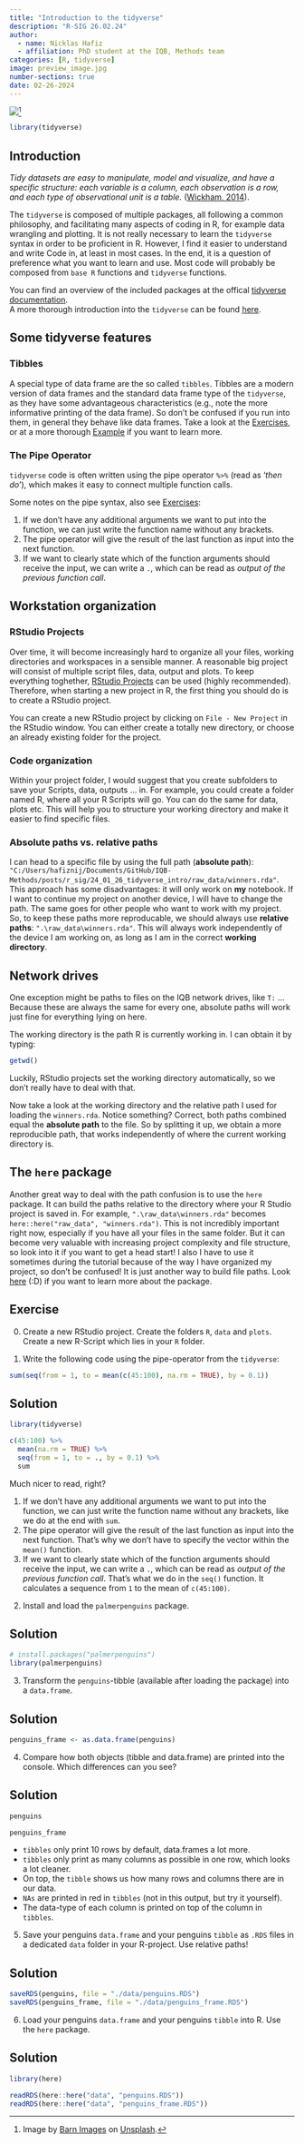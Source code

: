 ```yaml
---
title: "Introduction to the tidyverse"
description: "R-SIG 26.02.24"
author: 
  - name: Nicklas Hafiz
  - affiliation: PhD student at the IQB, Methods team
categories: [R, tidyverse]
image: preview_image.jpg
number-sections: true
date: 02-26-2024
---
```


![](preview_image.jpg)[^1]

[^1]: Image by [Barn Images](https://unsplash.com/de/@barnimages?utm_content=creditCopyText&utm_medium=referral&utm_source=unsplash) on [Unsplash](https://unsplash.com/de/fotos/verschiedene-handwerkzeuge-im-werkzeugregal-t5YUoHW6zRo?utm_content=creditCopyText&utm_medium=referral&utm_source=unsplash).

```r
library(tidyverse)
```

## Introduction

*Tidy datasets are easy to manipulate, model and visualize, and have a specific structure: each variable is a column, each observation is a row, and each type of observational unit is a table.* ([Wickham, 2014](https://www.jstatsoft.org/article/view/v059i10)).

The `tidyverse` is composed of multiple packages, all following a common philosophy, and facilitating many aspects of coding in R, for example data wrangling and plotting. It is not really necessary to learn the `tidyverse` syntax in order to be proficient in R. However, I find it easier to understand and write Code in, at least in most cases. In the end, it is a question of preference what you want to learn and use. Most code will probably be composed from `base R` functions and `tidyverse` functions.

You can find an overview of the included packages at the offical [tidyverse documentation](https://www.tidyverse.org/packages/).\
A more thorough introduction into the `tidyverse` can be found [here](https://jhudatascience.org/tidyversecourse/index.html).

## Some tidyverse features

### Tibbles

A special type of data frame are the so called `tibbles`. Tibbles are a modern version of data frames and the standard data frame type of the `tidyverse`, as they have some advantageous characteristics (e.g., note the more informative printing of the data frame). So don't be confused if you run into them, in general they behave like data frames. Take a look at the [Exercises](http://localhost:3795/posts/r_sig/24_01_26_tidyverse_intro/#exercise), or at a more thorough [Example](https://cran.r-project.org/web/packages/tibble/vignettes/tibble.html) if you want to learn more.

### The Pipe Operator

`tidyverse` code is often written using the pipe operator `%>%` (read as '*then do*'), which makes it easy to connect multiple function calls.

Some notes on the pipe syntax, also see [Exercises](http://localhost:3795/posts/r_sig/24_01_26_tidyverse_intro/#exercise):

1.  If we don't have any additional arguments we want to put into the function, we can just write the function name without any brackets.
2.  The pipe operator will give the result of the last function as input into the next function.
3.  If we want to clearly state which of the function arguments should receive the input, we can write a `.`, which can be read as *output of the previous function call*.

## Workstation organization

### RStudio Projects

Over time, it will become increasingly hard to organize all your files, working directories and workspaces in a sensible manner. A reasonable big project will consist of multiple script files, data, output and plots. To keep everything toghether, [RStudio Projects](https://support.posit.co/hc/en-us/articles/200526207-Using-RStudio-Projects) can be used (highly recommended). Therefore, when starting a new project in R, the first thing you should do is to create a RStudio project.

You can create a new RStudio project by clicking on `File - New Project` in the RStudio window. You can either create a totally new directory, or choose an already existing folder for the project.

### Code organization

Within your project folder, I would suggest that you create subfolders to save your Scripts, data, outputs ... in. For example, you could create a folder named R, where all your R Scripts will go. You can do the same for data, plots etc. This will help you to structure your working directory and make it easier to find specific files.

### Absolute paths vs. relative paths

I can head to a specific file by using the full path (**absolute path**): `"C:/Users/hafiznij/Documents/GitHub/IQB-Methods/posts/r_sig/24_01_26_tidyverse_intro/raw_data/winners.rda"`. This approach has some disadvantages: it will only work on **my** notebook. If I want to continue my project on another device, I will have to change the path. The same goes for other people who want to work with my project. So, to keep these paths more reproducable, we should always use **relative paths**: `".\raw_data\winners.rda"`. This will always work independently of the device I am working on, as long as I am in the correct **working directory**.

::: callout-tip
## Network drives

One exception might be paths to files on the IQB network drives, like `T:` ... Because these are always the same for every one, absolute paths will work just fine for everything lying on here.
:::

The working directory is the path R is currently working in. I can obtain it by typing:

```r
getwd()
```

Luckily, RStudio projects set the working directory automatically, so we don't really have to deal with that.

Now take a look at the working directory and the relative path I used for loading the `winners.rda`. Notice something? Correct, both paths combined equal the **absolute path** to the file. So by splitting it up, we obtain a more reproducible path, that works independently of where the current working directory is.

::: callout-tip
## The `here` package

Another great way to deal with the path confusion is to use the `here` package. It can build the paths relative to the directory where your R Studio project is saved in. For example, `".\raw_data\winners.rda"` becomes `here::here("raw_data", "winners.rda")`. This is not incredibly important right now, especially if you have all your files in the same folder. But it can become very valuable with increasing project complexity and file structure, so look into it if you want to get a head start! I also I have to use it sometimes during the tutorial because of the way I have organized my project, so don't be confused! It is just another way to build file paths. Look [here](https://here.r-lib.org/) (:D) if you want to learn more about the package.
:::

## Exercise

0.  Create a new RStudio project. Create the folders `R`, `data` and `plots`. Create a new R-Script which lies in your `R` folder.

1.  Write the following code using the pipe-operator from the `tidyverse`:

```r
sum(seq(from = 1, to = mean(c(45:100), na.rm = TRUE), by = 0.1))
```

::: {.callout-caution collapse="true"}
## Solution

```r
library(tidyverse)

c(45:100) %>%
  mean(na.rm = TRUE) %>%
  seq(from = 1, to = ., by = 0.1) %>%
  sum
```

Much nicer to read, right?

1.  If we don't have any additional arguments we want to put into the function, we can just write the function name without any brackets, like we do at the end with `sum`.
2.  The pipe operator will give the result of the last function as input into the next function. That's why we don't have to specify the vector within the `mean()` function.
3.  If we want to clearly state which of the function arguments should receive the input, we can write a `.`, which can be read as *output of the previous function call*. That's what we do in the `seq()` function. It calculates a sequence from `1` to the mean of `c(45:100)`.
:::

2.  Install and load the `palmerpenguins` package.

::: {.callout-caution collapse="true"}
## Solution

```r
# install.packages("palmerpenguins")
library(palmerpenguins)
```
:::

3.  Transform the `penguins`-tibble (available after loading the package) into a `data.frame`.

::: {.callout-caution collapse="true"}
## Solution

```r
penguins_frame <- as.data.frame(penguins)
```
:::

4.  Compare how both objects (tibble and data.frame) are printed into the console. Which differences can you see?

::: {.callout-caution collapse="true"}
## Solution

```r
penguins
```

```r
penguins_frame
```

-   `tibbles` only print 10 rows by default, data.frames a lot more.
-   `tibbles` only print as many columns as possible in one row, which looks a lot cleaner.
-   On top, the `tibble` shows us how many rows and columns there are in our data.
-   `NAs` are printed in red in `tibbles` (not in this output, but try it yourself).
-   The data-type of each column is printed on top of the column in `tibbles`.
:::

5.  Save your penguins `data.frame` and your penguins `tibble` as `.RDS` files in a dedicated `data` folder in your R-project. Use relative paths!

::: {.callout-caution collapse="true"}
## Solution

```r
saveRDS(penguins, file = "./data/penguins.RDS")
saveRDS(penguins_frame, file = "./data/penguins_frame.RDS")

```
:::

6.  Load your penguins `data.frame` and your penguins `tibble` into R. Use the `here` package.

::: {.callout-caution collapse="true"}
## Solution

```r
library(here)

readRDS(here::here("data", "penguins.RDS"))
readRDS(here::here("data", "penguins_frame.RDS"))
```
:::
